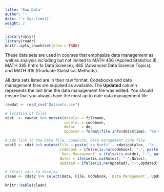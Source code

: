 ```yaml
---
title: 'Raw Data'
author: ''
date: '`r Sys.time()`'
weight: 2
---
```


```r
library(dplyr)
library(readr)
knitr::opts_chunk$set(echo = TRUE)
```

These data sets are used in courses that emphasize data management as well as analysis including but not limited to MATH 456 (Applied Statistics II), MATH 385 (Intro to Data Science), 485 (Advanced Data Science Topics), and MATH 615 (Graduate Statistical Methods).

All data sets listed are in their raw format. Codebooks and data management
files are supplied as available. The **Updated** column represents the
last time the data management file was edited. You should ensure that
you always have the most up to date data management file. 

```r
rawdat <- read_csv("Datasets.csv")

# location of files
cdat  <- rawdat %>% mutate(dataloc = filename, 
                           codeloc = codebook, 
                           dmloc   = dm,
                           Updated = format(file.info(dm)$mtime), "%m-%d-%y")

# Add link to the data file, codebook, data management code file
cdat2 <- cdat %>% mutate(File = paste('<a href="', cdat$dataloc, '">', cdat$filename, '</a>', sep=""), 
                         Codebook = ifelse(is.na(codebook), "-", paste('<a href="', codeloc, '">', codebook, '</a>', sep="")), 
                         `Data Management` = ifelse(is.na(dm), "-", paste('<a href="', dmloc, '">', dm, '</a>', sep="")), 
                         Notes = ifelse(is.na(Notes), "-",Notes),
                         Updated = ifelse(is.na(Updated), "-",Updated))

# Select vars to display
clean <- cdat2 %>% select(Data, File, Codebook, `Data Management`, Updated, Notes)

```

<!-- unholy hack to make following two tables less wide and the same wide -->
<style type="text/css">
table {
   max-width: 50%;
}
</style>

```r
knitr::kable(clean)
```
